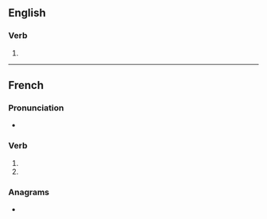 {{also|embarrassés}}

==English==

===Verb===
{{head|en|verb form}}

# {{en-third-person singular of|embarrass}}

----

==French==

===Pronunciation===
* {{IPA|lang=fr|/ɑ̃.ba.ʁas/}}

===Verb===
{{head|fr|verb form}}

# {{inflection of|embarrasser||2|s|pres|indc|lang=fr}}
# {{inflection of|embarrasser||2|s|pres|subj|lang=fr}}

===Anagrams===
* {{l|fr|embrasseras}}